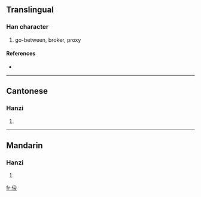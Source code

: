 {{see|儈}}
==Translingual==

===Han character===
{{Han char|rn=9|rad=人|as=06|sn=8|four=|canj=人人一戈 (OOMI)}}

# go-between, broker, proxy

====References====
* {{Han ref|kx=0102.291|hdz=10150.030|uh=4FA9|ud=20393}}

----

==Cantonese==

===Hanzi===
{{yue-hanzi|jyut=|y=kui2}}

# {{defn|Cantonese}}

----

==Mandarin==

===Hanzi===
{{cmn-hanzi|tra=儈|pin=[[kuài]] ([[kuai4]])|wg=k'uai<sup>4</sup>}}

# {{defn|Mandarin}}

[[fr:侩]]